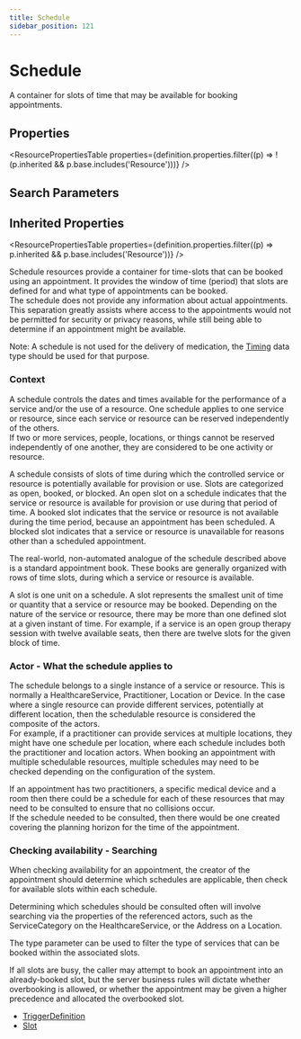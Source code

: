```yaml
---
title: Schedule
sidebar_position: 121
---
```



# Schedule

A container for slots of time that may be available for booking appointments.

<Tabs queryString="section">
  <TabItem value="schema" label="Schema" default>

## Properties

<ResourcePropertiesTable
  properties={definition.properties.filter((p) => !(p.inherited && p.base.includes('Resource')))}
/>

## Search Parameters

<SearchParamsTable searchParams={definition.searchParameters} />

## Inherited Properties

<ResourcePropertiesTable properties={definition.properties.filter((p) => p.inherited && p.base.includes('Resource'))} />

  </TabItem>
  <TabItem value="usage" label="Usage">
<div> <a name="scope"></a> <p> <Link to="/docs/api/fhir/resources/schedule">Schedule</Link> resources provide a container for time-slots that can be booked using an appointment. It provides the window of time (period) that slots are defined for and what type of appointments can be booked.<br/> The schedule does not provide any information about actual appointments. This separation greatly assists where access to the appointments would not be permitted for security or privacy reasons, while still being able to determine if an appointment might be available. </p>     <p>       Note: A schedule is not used for the delivery of medication, the <a href="https://www.hl7.org/fhir//api/fhir/datatypes/timing">Timing</a> data type should be used for that purpose.     </p> <h3 class="self-link-parent">  Context  <a href="https://www.hl7.org/fhir/schedule.html#12.12.1.1" title="link to here" class="self-link"></a></h3>     <p>       A schedule controls the dates and times available for the performance of a service       and/or the use of a resource.  One schedule applies to one service or resource, since       each service or resource can be reserved independently of the others.<br/>       If two or more services, people, locations, or things cannot be reserved independently       of one another, they are considered to be one activity or resource.     </p>     <p>       A schedule consists of slots of time during which the controlled service or resource is potentially available for provision or use.  <Link to="/docs/api/fhir/resources/slot">Slots</Link> are categorized as open, booked, or blocked.  An open slot on a schedule indicates that the service or resource is available for provision or use during that period of time.  A booked slot indicates that the service or resource is not available during the time period, because an appointment has been scheduled.  A blocked slot indicates that a service or resource is unavailable for reasons other than a scheduled appointment. </p> <p> The real-world, non-automated analogue of the schedule described above is a standard appointment book.  These books are generally organized with rows of time slots, during which a service or resource is available. </p> <p> A slot is one unit on a schedule.  A slot represents the smallest unit of time or quantity that a service or resource may be booked.  Depending on the nature of the service or resource, there may be more than one defined slot at a given instant of time. For example, if a service is an open group therapy session with twelve available seats, then there are twelve slots for the given block of time. </p> <h3 class="self-link-parent"> Actor - What the schedule applies to <a href="https://www.hl7.org/fhir/schedule.html#12.12.1.2" title="link to here" class="self-link"></a></h3> <p> The schedule belongs to a single instance of a service or resource. This is normally a <Link to="/docs/api/fhir/resources/healthcareservice">HealthcareService</Link>,  <Link to="/docs/api/fhir/resources/practitioner">Practitioner</Link>, <Link to="/docs/api/fhir/resources/location">Location</Link> or <Link to="/docs/api/fhir/resources/device">Device</Link>.  In the case where a single resource can provide  different services, potentially at different location, then the schedulable resource is considered the composite  of the actors.  <br/> For example, if a practitioner can provide services at multiple locations, they might have one schedule per location, where each schedule includes both the practitioner and location actors.   When booking an appointment with multiple schedulable resources, multiple schedules may need to be checked  depending on the configuration of the system. </p> <p> If an appointment has two practitioners, a specific medical device and a room then there could be a schedule for each of these resources that may need to be consulted to ensure that no collisions occur.<br/> If the schedule needed to be consulted, then there would be one created covering the planning horizon for the time of the appointment. </p> <h3 class="self-link-parent"> Checking availability - Searching <a href="https://www.hl7.org/fhir/schedule.html#12.12.1.3" title="link to here" class="self-link"></a></h3> <p> When checking availability for an appointment, the creator of the appointment should determine which schedules are applicable, then check for available slots within each schedule. </p> <p> Determining which schedules should be consulted often will involve searching via the properties of the referenced actors,  such as the ServiceCategory on the <Link to="/docs/api/fhir/resources/healthcareservice">HealthcareService</Link>, or the <Link to="/docs/api/fhir/datatypes/address">Address</Link> on a <Link to="/docs/api/fhir/resources/location">Location</Link>. </p> <p> The type parameter can be used to filter the type of services that can be booked within the associated slots. <br/> </p> <p> If all slots are busy, the caller may attempt to book an appointment into an already-booked slot, but the server business rules will dictate whether overbooking is allowed, or whether the appointment may be given a higher precedence and allocated  the overbooked slot. </p> </div>
  </TabItem>


  <TabItem value="referencedBy" label="Referenced By">
<ul><li><a href="https://www.hl7.org/fhir/metadatatypes.html#TriggerDefinition">TriggerDefinition</a></li>
<li><a href="/docs/api/fhir/resources/slot">Slot</a></li></ul>
  </TabItem>
</Tabs>
